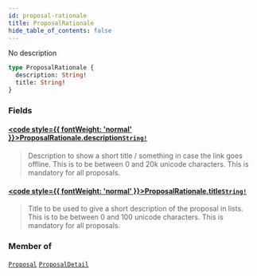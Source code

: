 ```yaml
---
id: proposal-rationale
title: ProposalRationale
hide_table_of_contents: false
---
```








No description

```graphql
type ProposalRationale {
  description: String!
  title: String!
}
```


### Fields

#### [<code style={{ fontWeight: 'normal' }}>ProposalRationale.<b>description</b></code>](#)<Bullet />[`String!`](/testnet/api/graphql/scalars/string) <Badge class="secondary" text="non-null"/> <Badge class="secondary" text="scalar"/>
> Description to show a short title / something in case the link goes offline.
This is to be between 0 and 20k unicode characters.
This is mandatory for all proposals.
> 

#### [<code style={{ fontWeight: 'normal' }}>ProposalRationale.<b>title</b></code>](#)<Bullet />[`String!`](/testnet/api/graphql/scalars/string) <Badge class="secondary" text="non-null"/> <Badge class="secondary" text="scalar"/>
> Title to be used to give a short description of the proposal in lists.
This is to be between 0 and 100 unicode characters.
This is mandatory for all proposals.
> 



### Member of

[`Proposal`](/testnet/api/graphql/objects/proposal)  <Badge class="secondary" text="object"/><Bullet />[`ProposalDetail`](/testnet/api/graphql/objects/proposal-detail)  <Badge class="secondary" text="object"/>



